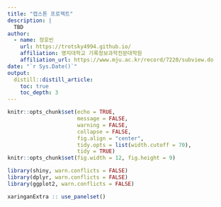 ```yaml
---
title: "캡스톤 프로젝트"
description: |
  TBD
author:
  - name: 정호빈
    url: https://trotsky4994.github.io/
    affiliation: 명지대학교 기록정보과학전문대학원
    affiliation_url: https://www.mju.ac.kr/record/7220/subview.do   
date: "`r Sys.Date()`"
output: 
  distill::distill_article:
    toc: true
    toc_depth: 3  
---
```


```r
knitr::opts_chunk$set(echo = TRUE, 
                      message = FALSE, 
                      warning = FALSE, 
                      collapse = FALSE,
                      fig.align = "center",
                      tidy.opts = list(width.cutoff = 70), 
                      tidy = TRUE)
knitr::opts_chunk$set(fig.width = 12, fig.height = 9)

library(shiny, warn.conflicts = FALSE)
library(dplyr, warn.conflicts = FALSE)
library(ggplot2, warn.conflicts = FALSE)

xaringanExtra :: use_panelset()
```
